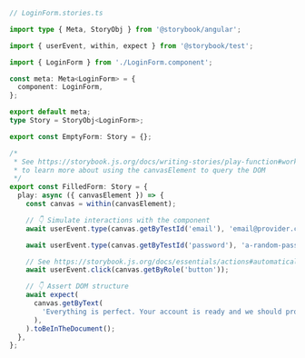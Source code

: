 ```ts
// LoginForm.stories.ts

import type { Meta, StoryObj } from '@storybook/angular';

import { userEvent, within, expect } from '@storybook/test';

import { LoginForm } from './LoginForm.component';

const meta: Meta<LoginForm> = {
  component: LoginForm,
};

export default meta;
type Story = StoryObj<LoginForm>;

export const EmptyForm: Story = {};

/*
 * See https://storybook.js.org/docs/writing-stories/play-function#working-with-the-canvas
 * to learn more about using the canvasElement to query the DOM
 */
export const FilledForm: Story = {
  play: async ({ canvasElement }) => {
    const canvas = within(canvasElement);

    // 👇 Simulate interactions with the component
    await userEvent.type(canvas.getByTestId('email'), 'email@provider.com');

    await userEvent.type(canvas.getByTestId('password'), 'a-random-password');

    // See https://storybook.js.org/docs/essentials/actions#automatically-matching-args to learn how to setup logging in the Actions panel
    await userEvent.click(canvas.getByRole('button'));

    // 👇 Assert DOM structure
    await expect(
      canvas.getByText(
        'Everything is perfect. Your account is ready and we should probably get you started!',
      ),
    ).toBeInTheDocument();
  },
};
```
